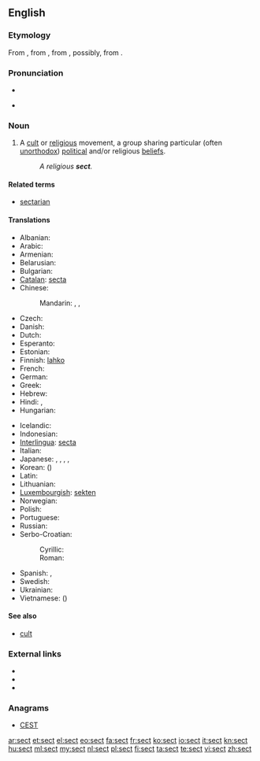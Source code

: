 {{wikipedia}}
==English==

===Etymology===
From {{etyl|enm}} {{term|lang=enm|secte}}, from {{etyl|fro}} {{term|lang=fro|secte||a sect in philosophy or religion}}, from {{etyl|LL.}} {{term|lang=la|secta||a sect in philosophy or religion, a school, party, faction, class, gild, band, particularly a heretical doctrince or sect, etc.}}, possibly, from {{etyl|la}} {{term|lang=la|sequi||to follow}}.<!--Century 1911 has the derivation from "secare" as the main one through "secare viam" (take one's way, travel), discussing three alternative explanations as less probable: two of them from "sequi", one more from "secare". M-W online traces the origin to "sequi", so does Online Etymology Dictionary.-->

===Pronunciation===
* {{audio|en-us-sect.ogg|Audio (US)}}

* {{rhymes|ɛkt}}

===Noun===
{{en-noun}}

# A [[cult]] or [[religious]] movement, a group sharing particular (often [[unorthodox]]) [[political]] and/or religious [[beliefs]].
#: ''A religious '''sect'''.''

====Related terms====
* [[sectarian]]

====Translations====
{{trans-top|religious movement}}
* Albanian: {{t-|sq|sekt|m|xs=Albanian}}
* Arabic: {{t|ar|طائفة|f|tr=ʈā’ifa|sc=Arab}}
* Armenian: {{t-|hy|աղանդ|tr=aġand}}
* Belarusian: {{t|be|сэкта|f|tr=sékta|sc=Cyrl}}
* Bulgarian: {{t+|bg|секта|f|tr=sékta|sc=Cyrl}}
* [[Catalan]]: [[secta]] {{f}}
* Chinese:
*: Mandarin: {{t|zh|宗派|tr=zōngpài|sc=Hani}}, {{t|zh|教派|tr=jiàopài|sc=Hani}}, {{qualifier|cult}} {{t|zh|邪教|tr=xiéjiào|sc=Hani}}
* Czech: {{t+|cs|sekta|f}}
* Danish: {{t-|da|sekt|c}}
* Dutch: {{t+|nl|sekte|f}}
* Esperanto: {{t|eo|sekto}}
* Estonian: {{t-|et|sekt}}
* Finnish: [[lahko]] {{italbrac|religious}}
* French: {{t+|fr|secte|f}}
* German: {{t+|de|Sekte|f}}
* Greek: {{t|el|αίρεση|f|tr=aíresi}}
* Hebrew: {{t|he|כת|f|tr=kat|sc=Hebr}}
* Hindi: {{t-|hi|मज़हब|m|tr=mazhab|xs=Hindi}},  {{t-|hi|मजहब|m|tr=maj'hab|xs=Hindi}}
* Hungarian: {{t+|hu|szekta}}
{{trans-mid}}
* Icelandic: {{t|is|sértrúarsöfnuður|m}}
* Indonesian: {{t-|id|sekte|xs=Indonesian}}
* [[Interlingua]]: [[secta]]
* Italian: {{t+|it|setta|f}}
* Japanese: {{t|ja|宗派|tr=しゅうは, shūha|sc=Jpan}}, {{t|ja|教派|tr=きょうは, kyōha|sc=Jpan}}, {{t|ja|セクト|tr=sekuto|sc=Jpan}}, {{qualifier|cult}} {{t|ja|カルト|tr=karuto|sc=Jpan}}, {{t|ja|分派|tr=ぶんぱ, bunpa|sc=Jpan}}
* Korean: {{t|ko|종파|tr=jongpa|sc=Kore}} ({{t|ko|宗派|sc=Kore}})
* Latin: {{t+|la|cultus|m}}
* Lithuanian: {{t-|lt|sekta|f|xs=Lithuanian}}
* [[Luxembourgish]]: [[sekten]]
* Norwegian: {{t-|no|sekt|m}}
* Polish: {{t+|pl|sekta|f}}
* Portuguese: {{t+|pt|seita|f}}
* Russian: {{t+|ru|секта|f|tr=sékta}}
* Serbo-Croatian:
*: Cyrillic: {{t|sh|секта|f}}
*: Roman: {{t|sh|sekta|f}}
* Spanish: {{t-|es|secta|f}}, {{t+|es|culto|m}}
* Swedish: {{t+|sv|sekt|c}}
* Ukrainian: {{t|uk|секта|f|tr=sékta|sc=Cyrl}}
* Vietnamese: {{t|vi|tông phái}} ({{t|vi|宗派}})
{{trans-bottom}}

====See also====
* [[cult]]

===External links===
* {{R:Webster 1913}}
* {{R:Century 1911}}
* {{R:OneLook}}

===Anagrams===
* [[CEST#English|CEST]]

[[ar:sect]]
[[et:sect]]
[[el:sect]]
[[eo:sect]]
[[fa:sect]]
[[fr:sect]]
[[ko:sect]]
[[io:sect]]
[[it:sect]]
[[kn:sect]]
[[hu:sect]]
[[ml:sect]]
[[my:sect]]
[[nl:sect]]
[[pl:sect]]
[[fi:sect]]
[[ta:sect]]
[[te:sect]]
[[vi:sect]]
[[zh:sect]]